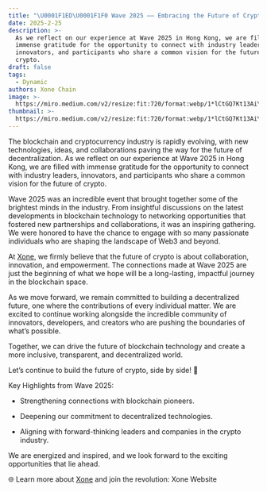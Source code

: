 ```yaml
---
title: "\U0001F1ED\U0001F1F0 Wave 2025 —— Embracing the Future of Crypto in Hong Kong"
date: 2025-2-25
description: >-
  As we reflect on our experience at Wave 2025 in Hong Kong, we are filled with
  immense gratitude for the opportunity to connect with industry leaders,
  innovators, and participants who share a common vision for the future of
  crypto.
draft: false
tags:
  - Dynamic
authors: Xone Chain
image: >-
  https://miro.medium.com/v2/resize:fit:720/format:webp/1*lCtGQ7Kt13AiYM4G3RLpmg@2x.jpeg
thumbnail: >-
  https://miro.medium.com/v2/resize:fit:720/format:webp/1*lCtGQ7Kt13AiYM4G3RLpmg@2x.jpeg
---
```



The blockchain and cryptocurrency industry is rapidly evolving, with new technologies, ideas, and collaborations paving the way for the future of decentralization. As we reflect on our experience at Wave 2025 in Hong Kong, we are filled with immense gratitude for the opportunity to connect with industry leaders, innovators, and participants who share a common vision for the future of crypto.

Wave 2025 was an incredible event that brought together some of the brightest minds in the industry. From insightful discussions on the latest developments in blockchain technology to networking opportunities that fostered new partnerships and collaborations, it was an inspiring gathering. We were honored to have the chance to engage with so many passionate individuals who are shaping the landscape of Web3 and beyond.

At [Xone](https://xone.org/), we firmly believe that the future of crypto is about collaboration, innovation, and empowerment. The connections made at Wave 2025 are just the beginning of what we hope will be a long-lasting, impactful journey in the blockchain space.

As we move forward, we remain committed to building a decentralized future, one where the contributions of every individual matter. We are excited to continue working alongside the incredible community of innovators, developers, and creators who are pushing the boundaries of what’s possible.

<ImageViewer src="https://miro.medium.com/v2/resize:fit:720/format:webp/1*QGhs1ENMgDA_SUezmhmrVg@2x.jpeg" alt="image_01" />

Together, we can drive the future of blockchain technology and create a more inclusive, transparent, and decentralized world.

Let’s continue to build the future of crypto, side by side! 🚀

Key Highlights from Wave 2025:

- Strengthening connections with blockchain pioneers.

- Deepening our commitment to decentralized technologies.

- Aligning with forward-thinking leaders and companies in the crypto industry.

<ImageViewer src="https://miro.medium.com/v2/resize:fit:720/format:webp/1*34aJokdeKHQ9WI8ehSHV_g@2x.jpeg" alt="image_02" />

We are energized and inspired, and we look forward to the exciting opportunities that lie ahead.

🌐 Learn more about [Xone](https://xone.org/) and join the revolution: <Link className='text-primaryHue' isExternal showAnchorIcon href="https://xone.org">Xone Website</Link>
